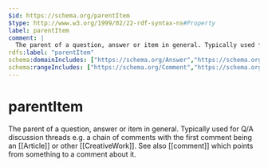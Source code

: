 ```yaml
---
$id: https://schema.org/parentItem
$type: http://www.w3.org/1999/02/22-rdf-syntax-ns#Property
label: parentItem
comment: |
  The parent of a question, answer or item in general. Typically used for Q/A discussion threads e.g. a chain of comments with the first comment being an [[Article]] or other [[CreativeWork]]. See also [[comment]] which points from something to a comment about it.
rdfs:label: "parentItem"
schema:domainIncludes: ["https://schema.org/Answer","https://schema.org/Question","https://schema.org/Comment"]
schema:rangeIncludes: ["https://schema.org/Comment","https://schema.org/CreativeWork"]
---
```


# parentItem

The parent of a question, answer or item in general. Typically used for Q/A discussion threads e.g. a chain of comments with the first comment being an [[Article]] or other [[CreativeWork]]. See also [[comment]] which points from something to a comment about it.

